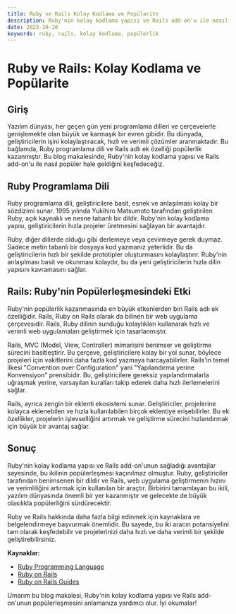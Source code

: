 ```yaml
---
title: Ruby ve Rails Kolay Kodlama ve Popülarite
description: Ruby'nin kolay kodlama yapısı ve Rails add-on'u ile nasıl popüler hale geldiği hakkında bir blog makalesi.
date: 2023-10-10
keywords: ruby, rails, kolay kodlama, popülerlik
---
```


# Ruby ve Rails: Kolay Kodlama ve Popülarite

## Giriş

Yazılım dünyası, her geçen gün yeni programlama dilleri ve çerçevelerle genişlemekte olan büyük ve karmaşık bir evren gibidir. Bu dünyada, geliştiricilerin işini kolaylaştıracak, hızlı ve verimli çözümler aranmaktadır. Bu bağlamda, Ruby programlama dili ve Rails adlı ek özelliği popülerlik kazanmıştır. Bu blog makalesinde, Ruby'nin kolay kodlama yapısı ve Rails add-on'u ile nasıl popüler hale geldiğini keşfedeceğiz.

## Ruby Programlama Dili

Ruby programlama dili, geliştiricilere basit, esnek ve anlaşılması kolay bir sözdizimi sunar. 1995 yılında Yukihiro Matsumoto tarafından geliştirilen Ruby, açık kaynaklı ve nesne tabanlı bir dildir. Ruby'nin kolay kodlama yapısı, geliştiricilerin hızla projeler üretmesini sağlayan bir avantajdır.

Ruby, diğer dillerde olduğu gibi derlemeye veya çevirmeye gerek duymaz. Sadece metin tabanlı bir dosyaya kod yazmanız yeterlidir. Bu da geliştiricilerin hızlı bir şekilde prototipler oluşturmasını kolaylaştırır. Ruby'nin anlaşılması basit ve okunması kolaydır, bu da yeni geliştiricilerin hızla dilin yapısını kavramasını sağlar.

## Rails: Ruby'nin Popülerleşmesindeki Etki

Ruby'nin popülerlik kazanmasında en büyük etkenlerden biri Rails adlı ek özelliğidir. Rails, Ruby on Rails olarak da bilinen bir web uygulama çerçevesidir. Rails, Ruby dilinin sunduğu kolaylıkları kullanarak hızlı ve verimli web uygulamaları geliştirmek için tasarlanmıştır.

Rails, MVC (Model, View, Controller) mimarisini benimser ve geliştirme sürecini basitleştirir. Bu çerçeve, geliştiricilere kolay bir yol sunar, böylece projeleri için vakitlerini daha fazla kod yazmaya harcayabilirler. Rails'in temel ilkesi "Convention over Configuration" yani "Yapılandırma yerine Konvensiyon" prensibidir. Bu, geliştiricilere gereksiz yapılandırmalarla uğraşmak yerine, varsayılan kuralları takip ederek daha hızlı ilerlemelerini sağlar.

Rails, ayrıca zengin bir eklenti ekosistemi sunar. Geliştiriciler, projelerine kolayca eklenebilen ve hızla kullanılabilen birçok eklentiye erişebilirler. Bu ek özellikler, projelerin işlevselliğini artırmak ve geliştirme sürecini hızlandırmak için büyük bir avantaj sağlar.

## Sonuç

Ruby'nin kolay kodlama yapısı ve Rails add-on'unun sağladığı avantajlar sayesinde, bu ikilinin popülerleşmesi kaçınılmaz olmuştur. Ruby, geliştiriciler tarafından benimsenen bir dildir ve Rails, web uygulama geliştirmenin hızını ve verimliliğini artırmak için kullanılan bir araçtır. Birbirini tamamlayan bu ikili, yazılım dünyasında önemli bir yer kazanmıştır ve gelecekte de büyük olasılıkla popülerliğini sürdürecektir.

Ruby ve Rails hakkında daha fazla bilgi edinmek için kaynaklara ve belgelendirmeye başvurmak önemlidir. Bu sayede, bu iki aracın potansiyelini tam olarak keşfedebilir ve projelerinizi daha hızlı ve daha verimli bir şekilde geliştirebilirsiniz.

**Kaynaklar:**
- [Ruby Programming Language](https://www.ruby-lang.org/)
- [Ruby on Rails](https://rubyonrails.org/)
- [Ruby on Rails Guides](https://guides.rubyonrails.org/)

Umarım bu blog makalesi, Ruby'nin kolay kodlama yapısı ve Rails add-on'unun popülerleşmesini anlamanıza yardımcı olur. İyi okumalar!